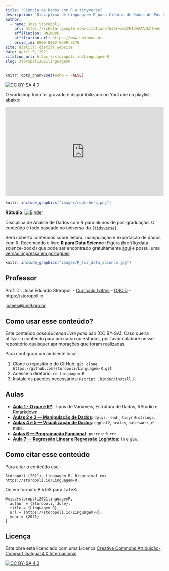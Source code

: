 ```yaml
---
title: "Ciência de Dados com R e tidyverse"
description: "Disciplina de Linguaguem R para Ciência de Dados de Pós-Graduação da UNINOVE"
author:
  - name: Jose Storopoli
    url: https://scholar.google.com/citations?user=xGU7H1QAAAAJ&hl=en
    affiliation: UNINOVE
    affiliation_url: https://www.uninove.br
    orcid_id: 0000-0002-0559-5176
site: distill::distill_website
date: April 5, 2021
citation_url: https://storopoli.io/Linguagem-R
slug: storopoli2021linguagemR
---
```


```r
knitr::opts_chunk$set(echo = FALSE)
```

<link rel="stylesheet" href="https://cdn.rawgit.com/jpswalsh/academicons/master/css/academicons.min.css"/>

[![CC BY-SA 4.0][cc-by-sa-shield]][cc-by-sa]

O workshop todo foi gravado e disponibilizado no YouTube na playlist abaixo:

<style>.embed-container { position: relative; padding-bottom: 56.25%; height: 0; overflow: hidden; max-width: 100%; } .embed-container iframe, .embed-container object, .embed-container embed { position: absolute; top: 0; left: 0; width: 100%; height: 100%; }</style><div class='embed-container'><iframe src='https://www.youtube.com/embed/videoseries?list=PLpTXaEnTpmwPfh52DcUbXcH2RdOi_idFd' frameborder='0' allowfullscreen></iframe></div>


```r
knitr::include_graphics("images/code-hero.png")
```

**RStudio**: [![Binder](https://mybinder.org/badge_logo.svg)](https://mybinder.org/v2/gh/storopoli/Linguagem-R/main?urlpath=rstudio)

Disciplina de Análise de Dados com R para alunos de pós-graduação. O conteúdo é todo baseado no universo do [`{tidyverse}`](https://www.tidyverse.org).

Será coberto conteúdos sobre leitura, manipulação e exportação de dados com R. Recomendo o livro **R para Data Science** (Figura \@ref(fig:data-science-book)) que pode ser encontrado gratuitamente [aqui](https://r4ds.had.co.nz) e possui uma [versão impressa em português](https://www.amazon.com.br/Para-Data-Science-Hadley-Wickham/dp/8550803243).


```r
knitr::include_graphics("images/R_for_data_science.jpg")
```

## Professor

Prof. Dr. José Eduardo Storopoli - [Currículo *Lattes*](http://lattes.cnpq.br/2281909649311607) - [ORCID](https://orcid.org/0000-0002-0559-5176) - https://storopoli.io

[josees@uni9.pro.br](mailto:josees@uni9.pro.br)

## Como usar esse conteúdo?

Este conteúdo possui *licença livre para uso* (CC BY-SA). Caso queira utilizar o conteúdo para um curso ou estudos, por favor colabore nesse repositório quaisquer aprimorações que foram realizadas.

Para configurar um ambiente local:

1. Clone o repositório do GitHub: `git clone https://github.com/storopoli/Linguagem-R.git`
2. Acesse o diretório: `cd Linguagem-R`
3. Instale os pacotes necessários: `Rscript .binder/install.R`

## Aulas

* [**Aula 1 - O que é R?**](1-O_que_e_R.html): Tipos de Varíaveis, Estrutura de Dados, RStudio e Rmarkdown.
* [**Aulas 2 e 3 — Manipulação de Dados**](2-Manipulacao_Dados.html): `dplyr`, `readr`, `tidyr` e `stringr`.
* [**Aulas 4 e 5 — Visualização de Dados**](3-Visualizacao_Dados.html): `ggplot2`, `scales`, `patchwork`, e mais.
* [**Aulas 6 —  Programação Funcional**](4-Programacao_Funcional.html): `purrr` e `furrr`.
* [**Aula 7 — Regressão Linear e Regressão Logística**](5-Regressao.html): `lm` e `glm`.

## Como citar esse conteúdo

Para citar o conteúdo use:

```
Storopoli (2021). Linguagem R. Disponível em: https://storopoli.io/Linguagem-R.
```

Ou em formato BibTeX para LaTeX:

```
@misc{storopoli2021linguagemR,
  author = {Storopoli, Jose},
  title = {Linguagem R},
  url = {https://storopoli.io/Linguagem-R},
  year = {2021}
}
```

## Licença

Este obra está licenciado com uma Licença
[Creative Commons Atribuição-CompartilhaIgual 4.0 Internacional][cc-by-sa].

[![CC BY-SA 4.0][cc-by-sa-image]][cc-by-sa]

[cc-by-sa]: http://creativecommons.org/licenses/by-sa/4.0/
[cc-by-sa-image]: https://licensebuttons.net/l/by-sa/4.0/88x31.png
[cc-by-sa-shield]: https://img.shields.io/badge/License-CC%20BY--SA%204.0-lightgrey.svg

